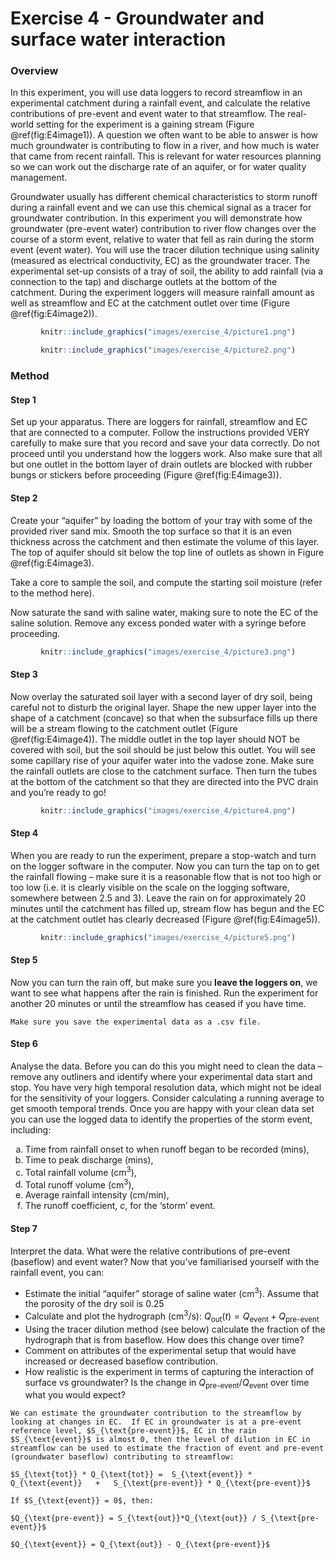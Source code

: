 # Exercise 4 - Groundwater and surface water interaction {#E4_1 -}


### Overview {#E4_2 -}

In this experiment, you will use data loggers to record streamflow in an experimental catchment during a rainfall event, and calculate the relative contributions of pre-event and event water to that streamflow. The real-world setting for the experiment is a gaining stream (Figure \@ref(fig:E4image1)). A question we often want to be able to answer is how much groundwater is contributing to flow in a river, and how much is water that came from recent rainfall. This is relevant for water resources planning so we can work out the discharge rate of an aquifer, or for water quality management. 

Groundwater usually has different chemical characteristics to storm runoff during a rainfall event and we can use this chemical signal as a tracer for groundwater contribution. In this experiment you will demonstrate how groundwater (pre-event water) contribution to river flow changes over the course of a storm event, relative to water that fell as rain during the storm event (event water). You will use the tracer dilution technique using salinity (measured as electrical conductivity, EC) as the groundwater tracer. The experimental set-up consists of a tray of soil, the ability to add rainfall (via a connection to the tap) and discharge outlets at the bottom of the catchment. During the experiment loggers will measure rainfall amount as well as streamflow and EC at the catchment outlet over time (Figure \@ref(fig:E4image2)).

<center>
```r
knitr::include_graphics("images/exercise_4/picture1.png")
```
</center>

<center>
```r
knitr::include_graphics("images/exercise_4/picture2.png")
```
</center>

### Method {#E4_3 -}

#### Step 1 {#E4_4 -}

Set up your apparatus. There are loggers for rainfall, streamflow and EC that are connected to a computer. Follow the instructions provided VERY carefully to make sure that you record and save your data correctly. Do not proceed until you understand how the loggers work. Also make sure that all but one outlet in the bottom layer of drain outlets are blocked with rubber bungs or stickers before proceeding (Figure \@ref(fig:E4image3)).

#### Step 2 {#E4_5 -}

Create your “aquifer” by loading the bottom of your tray with some of the provided river sand mix. Smooth the top surface so that it is an even thickness across the catchment and then estimate the volume of this layer. The top of aquifer should sit below the top line of outlets as shown in Figure \@ref(fig:E4image3). 

Take a core to sample the soil, and compute the starting soil moisture (refer to the method here).

Now saturate the sand with saline water, making sure to note the EC of the saline solution. Remove any excess ponded water with a syringe before proceeding.

<center>
```r
knitr::include_graphics("images/exercise_4/picture3.png")
```
</center>

#### Step 3 {#E4_6 -}

Now overlay the saturated soil layer with a second layer of dry soil, being careful not to disturb the original layer. Shape the new upper layer into the shape of a catchment (concave) so that when the subsurface fills up there will be a stream flowing to the catchment outlet (Figure \@ref(fig:E4image4)). The middle outlet in the top layer should NOT be covered with soil, but the soil should be just below this outlet. You will see some capillary rise of your aquifer water into the vadose zone. Make sure the rainfall outlets are close to the catchment surface. Then turn the tubes at the bottom of the catchment so that they are directed into the PVC drain and you’re ready to go!

<center>
```r
knitr::include_graphics("images/exercise_4/picture4.png")
```
</center>

#### Step 4 {#E4_7 -}

When you are ready to run the experiment, prepare a stop-watch and turn on the logger software in the computer. Now you can turn the tap on to get the rainfall flowing – make sure it is a reasonable flow that is not too high or too low (i.e. it is clearly visible on the scale on the logging software, somewhere between 2.5 and 3). Leave the rain on for approximately 20 minutes until the catchment has filled up, stream flow has begun and the EC at the catchment outlet has clearly decreased (Figure \@ref(fig:E4image5)).

<center>
```r
knitr::include_graphics("images/exercise_4/picture5.png")
```
</center>

#### Step 5 {#E4_8 -}

Now you can turn the rain off, but make sure you **leave the loggers on**, we want to see what happens after the rain is finished. Run the experiment for another 20 minutes or until the streamflow has ceased if you have time. 

```block2
Make sure you save the experimental data as a .csv file.
```

#### Step 6 {#E4_9 -}

Analyse the data. Before you can do this you might need to clean the data – remove any outliners and identify where your experimental data start and stop. You have very high temporal resolution data, which might not be ideal for the sensitivity of your loggers. Consider calculating a running average to get smooth temporal trends. Once you are happy with your clean data set you can use the logged data to identify the properties of the storm event, including:

a) Time from rainfall onset to when runoff began to be recorded (mins),
b) Time to peak discharge (mins), 
c) Total rainfall volume (cm^3^),
d) Total runoff volume (cm^3^),
e) Average rainfall intensity (cm/min),
f) The runoff coefficient, $c$, for the ‘storm’ event.

#### Step 7 {#E4_10 -}

Interpret the data. What were the relative contributions of pre-event (baseflow) and event water? Now that you’ve familiarised yourself with the rainfall event, you can:

- Estimate the initial “aquifer” storage of saline water (cm^3^). Assume that the porosity of the dry soil is 0.25
- Calculate and plot the hydrograph (cm^3^/s): $Q_{\text{out}}(t) = Q_{\text{event}} + Q_{\text{pre-event}}$
- Using the tracer dilution method (see below) calculate the fraction of the hydrograph that is from baseflow. How does this change over time?
- Comment on attributes of the experimental setup that would have increased or decreased baseflow contribution. 
- How realistic is the experiment in terms of capturing the interaction of surface vs groundwater? Is the change in $Q_{\text{pre-event}}/Q_{\text{event}}$ over time what you would expect?

```block2
We can estimate the groundwater contribution to the streamflow by looking at changes in EC.  If EC in groundwater is at a pre-event reference level, $S_{\text{pre-event}}$, EC in the rain $S_{\text{event}}$ is almost 0, then the level of dilution in EC in streamflow can be used to estimate the fraction of event and pre-event (groundwater baseflow) contributing to streamflow:

$S_{\text{tot}} * Q_{\text{tot}} =  S_{\text{event}} * Q_{\text{event}}   +   S_{\text{pre-event}} * Q_{\text{pre-event}}$

If $S_{\text{event}} = 0$, then:

$Q_{\text{pre-event}} = S_{\text{out}}*Q_{\text{out}} / S_{\text{pre-event}}$

$Q_{\text{event}} = Q_{\text{out}} - Q_{\text{pre-event}}$

```

